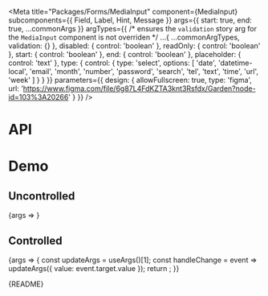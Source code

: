 
<Meta
  title="Packages/Forms/MediaInput"
  component={MediaInput}
  subcomponents={{ Field, Label, Hint, Message }}
  args={{
    start: true,
    end: true,
    ...commonArgs
  }}
  argTypes={{
    /* ensures the `validation` story arg for the `MediaInput` component is not overriden */
    ...{ ...commonArgTypes, validation: {} },
    disabled: { control: 'boolean' },
    readOnly: { control: 'boolean' },
    start: { control: 'boolean' },
    end: { control: 'boolean' },
    placeholder: { control: 'text' },
    type: {
      control: {
        type: 'select',
        options: [
          'date',
          'datetime-local',
          'email',
          'month',
          'number',
          'password',
          'search',
          'tel',
          'text',
          'time',
          'url',
          'week'
        ]
      }
    }
  }}
  parameters={{
    design: {
      allowFullscreen: true,
      type: 'figma',
      url: 'https://www.figma.com/file/6g87L4FdKZTA3knt3Rsfdx/Garden?node-id=103%3A20266'
    }
  }}
/>

# API

<ArgsTable />

# Demo

## Uncontrolled

<Canvas>
  <Story name="Uncontrolled" args={{ placeholder: 'Placeholder' }}>
    {args => <MediaInputStory {...args} />}
  </Story>
</Canvas>

## Controlled

<Canvas>
  <Story name="Controlled" args={{ value: 'Value' }}>
    {args => {
      const updateArgs = useArgs()[1];
      const handleChange = event => updateArgs({ value: event.target.value });
      return <MediaInputStory {...args} onChange={handleChange} />;
    }}
  </Story>
</Canvas>

<Markdown>{README}</Markdown>

